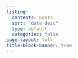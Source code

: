 ```yaml
---
listing:
  contents: posts
  sort: "date desc"
  type: default
  categories: false
page-layout: full
title-block-banner: true
---
```


